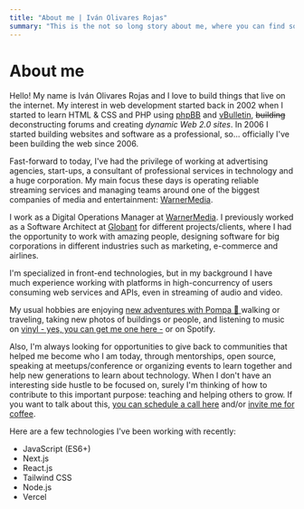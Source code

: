 ```yaml
---
title: "About me | Iván Olivares Rojas"
summary: "This is the not so long story about me, where you can find some interesting data about my life and experience."
---
```


# About me

Hello! My name is Iván Olivares Rojas and I love to build things that live on the internet. My interest in web development started back in 2002 when I started to learn HTML & CSS and PHP using [phpBB](https://www.phpbb.com) and [vBulletin](https://www.vbulletin.com), <del>building</del> deconstructing forums and creating *dynamic Web 2.0 sites*. In 2006 I started building websites and software as a professional, so... officially I've been building the web since 2006.

Fast-forward to today, I've had the privilege of working at advertising agencies, start-ups, a consultant of professional services in technology and a huge corporation. My main focus these days is operating reliable streaming services and managing teams around one of the biggest companies of media and entertainment: [WarnerMedia](https://www.warnermedia.com).

I work as a Digital Operations Manager at [WarnerMedia](https://www.warnermedia.com). I previously worked as a Software Architect at [Globant](https://www.globant.com) for different projects/clients, where I had the opportunity to work with amazing people, designing software for big corporations in different industries such as marketing, e-commerce and airlines.

I'm specialized in front-end technologies, but in my background I have much experience working with platforms in high-concurrency of users consuming web services and APIs, even in streaming of audio and video.

My usual hobbies are enjoying [new adventures with Pompa 🐶 ](https://instagram.com/medicenpompa)  walking or traveling, taking new photos of buildings or people, and listening to music on [vinyl - yes, you can get me one here -](https://regalame.app/iolivares/vinilos) or on Spotify.

Also, I'm always looking for opportunities to give back to communities that helped me become who I am today, through mentorships, open source, speaking at meetups/conference or organizing events to learn together and help new generations to learn about technology. When I don't have an interesting side hustle to be focused on, surely I'm thinking of how to contribute to this important purpose: teaching and helping others to grow. If you want to talk about this, [you can schedule a call here](https://calendly.com/iolivares/15min) and/or [invite me for coffee](https://www.paypal.me/ivanolivaresrojas/4).

Here are a few technologies I've been working with recently:

- JavaScript (ES6+)
- Next.js
- React.js
- Tailwind CSS
- Node.js
- Vercel

